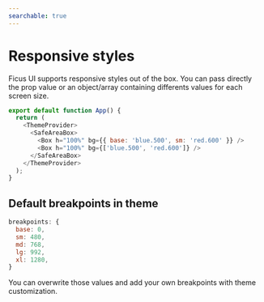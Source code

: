 ```yaml
---
searchable: true
---
```


# Responsive styles

Ficus UI supports responsive styles out of the box. You can pass directly the prop value or an object/array containing differents values for each screen size.

```js
export default function App() {
  return (
    <ThemeProvider>
      <SafeAreaBox>
        <Box h="100%" bg={{ base: 'blue.500', sm: 'red.600' }} />
        <Box h="100%" bg={['blue.500', 'red.600']} />
      </SafeAreaBox>
    </ThemeProvider>
  );
}
```

## Default breakpoints in theme

```js
breakpoints: {
  base: 0,
  sm: 480,
  md: 768,
  lg: 992,
  xl: 1280,
}
```

You can overwrite those values and add your own breakpoints with theme customization.
